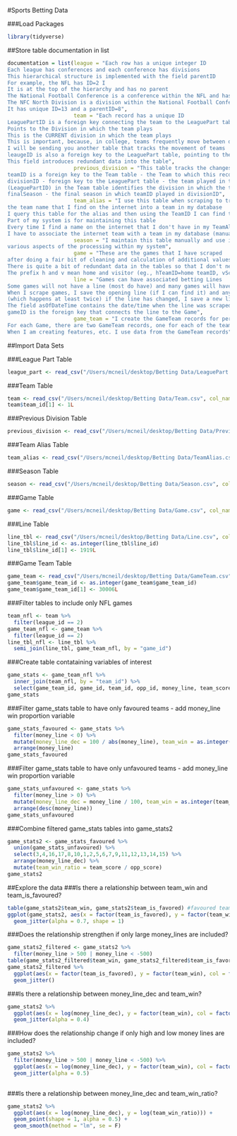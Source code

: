 #Sports Betting Data

###Load Packages
```r
library(tidyverse)
```
##Store table documentation in list
```r
documentation = list(league = "Each row has a unique integer ID 
Each league has conferences and each conference has divisions
This hierarchical structure is implemented with the field parentID
For example, the NFL has ID=2 I
It is at the top of the hierarchy and has no parent
The National Football Conference is a conference within the NFL and has a unique ID=8 - It's parentID=2
The NFC North Division is a division within the National Football Conference
It has unique ID=13 and a parentID=8",
                     team = "Each record has a unique ID
LeaguePartID is a foreign key connecting the team to the LeaguePart table
Points to the Division in which the team plays
This is the CURRENT division in which the team plays
This is important, because, in college, teams frequently move between divisions / conferences
I will be sending you another table that tracks the movement of teams
leaugeID is also a foreign key to the LeaguePart table, pointing to the league in which the team plays
This field introduces redundant data into the table",
                     previous_division = "This table tracks the changes in the division in which a team plays
teamID is a foreign key to the Team table - the Team to which this record applies
divisionID - foreign key to the LeaguePart table - the team played in this division in the past 
(LeaguePartID) in the Team table identifies the division in which the team is playing currently
finalSeason - the final season in which teamID played in divisionID",
                     team_alias = "I use this table when scraping to translate 
the team name that I find on the internet into a team in my database
I query this table for the alias and then using the TeamID I can find the team in my database
Part of my system is for maintaining this table
Every time I find a name on the internet that I don't have in my TeamAlias table y system alerts me
I have to associate the internet team with a team in my database (manually) and then save the corresponding TeamAlias",
                     season = "I maintain this table manually and use it to control
various aspects of the processing within my system",
                     game = "These are the games that I have scraped
after doing a fair bit of cleaning and calculation of additional values
There is quite a bit of redundant data in the tables so that I don't need to keep calculating it
The prefix h and v mean home and visitor (eg., hTeamID=home teamID, vScore=visitor's score, etc.)",
                     line = "Games can have associated betting Lines
Some games will not have a line (most do have) and many games will have more than one Line record
When I scrape games, I save the opening line (if I can find it) and any time I scrape the same game again 
(which happens at least twice) if the line has changed, I save a new line record
The field asOfDateTime contains the date/time when the line was scraped
gameID is the foreign key that connects the line to the Game",
                     game_team = "I create the GameTeam records for performance reasons
For each Game, there are two GameTeam records, one for each of the team
When I am creating features, etc. I use data from the GameTeam records")
```
##Import Data Sets

###League Part Table
```r
league_part <- read_csv("/Users/mcneil/desktop/Betting Data/LeaguePart.csv", skip = 1, col_names = c("league_part_id", "code", "name", "parent_id", "is_league", "is_conference", "is_division"), col_types = c("iccciii"))
```
###Team Table
```r
team <- read_csv("/Users/mcneil/desktop/Betting Data/Team.csv", col_names = c("team_id", "location", "name", "league_part_id", "league_id", "short_name"), col_types = c("icciic"))
team$team_id[1] <- 1L

```
###Previous Division Table
```r
previous_division <- read_csv("/Users/mcneil/desktop/Betting Data/PreviousDivision.csv", col_names = c("id", "team_id", "division_id", "final_season"))
```
###Team Alias Table
```r
team_alias <- read_csv("/Users/mcneil/desktop/Betting Data/TeamAlias.csv", col_names = c("id", "team_id", "alias"))
```
###Season Table
```r
season <- read_csv("/Users/mcneil/desktop/Betting Data/Season.csv", col_names = FALSE)
```
###Game Table
```r
game <- read_csv("/Users/mcneil/desktop/Betting Data/Game.csv", col_names = FALSE)
```
###Line Table
```r
line_tbl <- read_csv("/Users/mcneil/desktop/Betting Data/Line.csv", col_names = c("line_id", "game_id", "h_spread",   "v_spread", "total", "h_money", "v_money", "is_pickem", "as_of_date_time", "source", "is_opening_line"))
line_tbl$line_id <- as.integer(line_tbl$line_id)
line_tbl$line_id[1] <- 1919L
```
###Game Team Table
```r
game_team <- read_csv("/Users/mcneil/desktop/Betting Data/GameTeam.csv", col_names = c("game_team_id", "game_id", "team_id", "opp_id", "league_id", "is_conference_game", "is_division_game", "team_at_home", "team_is_favored", "has_spread_line", "spread_line", "has_total_line", "total_line", "team_score_ad", "opp_score_ad", "is_playoff_game", "days_rest", "travel_required", "has_money_line", "money_line", "team_score", "opp_score", "season_game_no", "season_week_no", "season", "game_date", "week", "opp_season_game_no"))
game_team$game_team_id <- as.integer(game_team$game_team_id)
game_team$game_team_id[1] <- 30006L
```
###Filter tables to include only NFL games
```r
team_nfl <- team %>%
  filter(league_id == 2)
game_team_nfl <- game_team %>%
  filter(league_id == 2)
line_tbl_nfl <- line_tbl %>%
  semi_join(line_tbl, game_team_nfl, by = "game_id")
```
###Create table contataining variables of interest
```r
game_stats <- game_team_nfl %>%
  inner_join(team_nfl, by = "team_id") %>%
  select(game_team_id, game_id, team_id, opp_id, money_line, team_score, opp_score, team_at_home, team_is_favored,              travel_required, season, season_week_no, game_date, location, name) 
game_stats
```
###Filter game_stats table to have only favoured teams - add money_line win proportion variable
```r
game_stats_favoured <- game_stats %>%
  filter(money_line < 0) %>%
  mutate(money_line_dec = 100 / abs(money_line), team_win = as.integer(team_score > opp_score)) %>%
  arrange(money_line)
game_stats_favoured  
```
###Filter game_stats table to have only unfavoured teams - add money_line win proportion variable
```r
game_stats_unfavoured <- game_stats %>%
  filter(money_line > 0) %>%
  mutate(money_line_dec = money_line / 100, team_win = as.integer(team_score > opp_score)) %>%
  arrange(desc(money_line))
game_stats_unfavoured
```
###Combine filtered game_stats tables into game_stats2
```r
game_stats2 <- game_stats_favoured %>%
  union(game_stats_unfavoured) %>%
  select(3,4,16,17,8,10,1,2,5,6,7,9,11,12,13,14,15) %>%
  arrange(money_line_dec) %>%
  mutate(team_win_ratio = team_score / opp_score)
game_stats2
```
##Explore the data
###Is there a relationship between team_win and team_is_favoured?
```r
table(game_stats2$team_win, game_stats2$team_is_favored) #favoured team win ~2x more than unfavoured
ggplot(game_stats2, aes(x = factor(team_is_favored), y = factor(team_win), col = factor(team_win))) +
  geom_jitter(alpha = 0.7, shape = 1) 
```
###Does the relationship strengthen if only large money_lines are included?
```r
game_stats2_filtered <- game_stats2 %>%
  filter(money_line > 500 | money_line < -500) 
table(game_stats2_filtered$team_win, game_stats2_filtered$team_is_favored) #favoured teams win ~9x more than unfavoured
game_stats2_filtered %>%
  ggplot(aes(x = factor(team_is_favored), y = factor(team_win), col = factor(team_win))) +
  geom_jitter() 
```
###Is there a relationship between money_line_dec and team_win? 
```r
game_stats2 %>% 
  ggplot(aes(x = log(money_line_dec), y = factor(team_win), col = factor(team_win))) +
  geom_jitter(alpha = 0.4) 
```
###How does the relationship change if only high and low money lines are included? 
```r
game_stats2 %>% 
  filter(money_line > 500 | money_line < -500) %>%
  ggplot(aes(x = log(money_line_dec), y = factor(team_win), col = factor(team_win))) +
  geom_jitter(alpha = 0.5) 
   
```
###Is there a relationship between money_line_dec and team_win_ratio? 
```r
game_stats2 %>% 
  ggplot(aes(x = log(money_line_dec), y = log(team_win_ratio))) +
  geom_point(shape = 1, alpha = 0.5) +
  geom_smooth(method = "lm", se = F)
```

